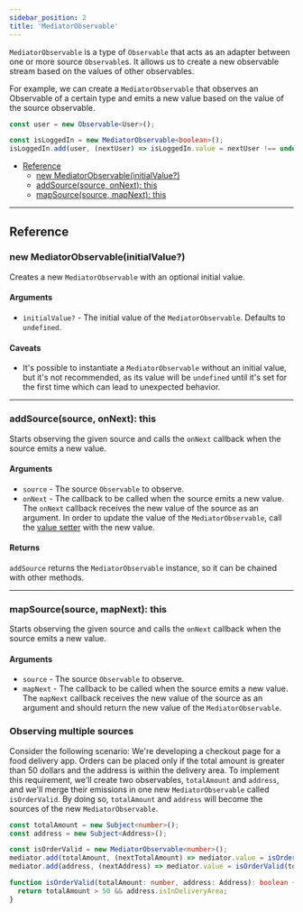 ```yaml
---
sidebar_position: 2
title: 'MediatorObservable'
---
```


`MediatorObservable` is a type of `Observable` that acts as an adapter between one or more source `Observable`s. It allows us to create a new observable stream based on the values of other observables.

For example, we can create a `MediatorObservable` that observes an Observable of a certain type and emits a new value based on the value of the source observable. 

```ts
const user = new Observable<User>();

const isLoggedIn = new MediatorObservable<boolean>();
isLoggedIn.add(user, (nextUser) => isLoggedIn.value = nextUser !== undefined);
```

* [Reference](#reference)
  * [new MediatorObservable(initialValue?)](#new-observableinitialvalue)
  * [addSource(source, onNext): this](#addsourcesource-onnext-this)
  * [mapSource(source, mapNext): this](#mapsourcesource-mapnext-this)
___
## Reference
### new MediatorObservable(initialValue?)
Creates a new `MediatorObservable` with an optional initial value.
#### Arguments
* `initialValue?` - The initial value of the `MediatorObservable`. Defaults to `undefined`.

#### Caveats
* It's possible to instantiate a `MediatorObservable` without an initial value, but it's not recommended, as its value will be `undefined` until it's set for the first time which can lead to unexpected behavior.
___

### addSource(source, onNext): this
Starts observing the given source and calls the `onNext` callback when the source emits a new value.

#### Arguments
* `source` - The source `Observable` to observe.
* `onNext` - The callback to be called when the source emits a new value. The `onNext` callback receives the new value of the source as an argument. In order to update the value of the `MediatorObservable`, call the [value setter](observable#set-value) with the new value.

#### Returns
`addSource` returns the `MediatorObservable` instance, so it can be chained with other methods.
___

### mapSource(source, mapNext): this
Starts observing the given source and calls the `onNext` callback when the source emits a new value.

#### Arguments
* `source` - The source `Observable` to observe.
* `mapNext` - The callback to be called when the source emits a new value. The `mapNext` callback receives the new value of the source as an argument and should return the new value of the `MediatorObservable`.

### Observing multiple sources
Consider the following scenario: We're developing a checkout page for a food delivery app. Orders can be placed only if the total amount is greater than 50 dollars and the address is within the delivery area.
To implement this requirement, we'll create two observables, `totalAmount` and `address`, and we'll merge their emissions in one new `MediatorObservable` called `isOrderValid`. By doing so, `totalAmount` and `address` will become the sources of the new `MediatorObservable`. 

```ts
const totalAmount = new Subject<number>();
const address = new Subject<Address>();

const isOrderValid = new MediatorObservable<number>();
mediator.add(totalAmount, (nextTotalAmount) => mediator.value = isOrderValid(nextTotalAmount, address.value));
mediator.add(address, (nextAddress) => mediator.value = isOrderValid(totalAmount.value, nextAddress));

function isOrderValid(totalAmount: number, address: Address): boolean {
  return totalAmount > 50 && address.isInDeliveryArea;
}
```



